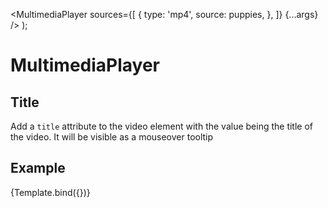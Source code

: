 


  <MultimediaPlayer
    sources={[
      {
        type: 'mp4',
        source: puppies,
      },
    ]}
    {...args}
  />
);

<Meta
  title="Components/MultimediaPlayer/Video/Title"
  component={MultimediaPlayer}
/>

# MultimediaPlayer

## Title

Add a `title` attribute to the video element with the value being the title of the video. It will be visible as a mouseover tooltip

## Example

<Canvas>
  <Story name="Title" args={{ title: 'this is the title' }}>
    {Template.bind({})}
  </Story>
</Canvas>
